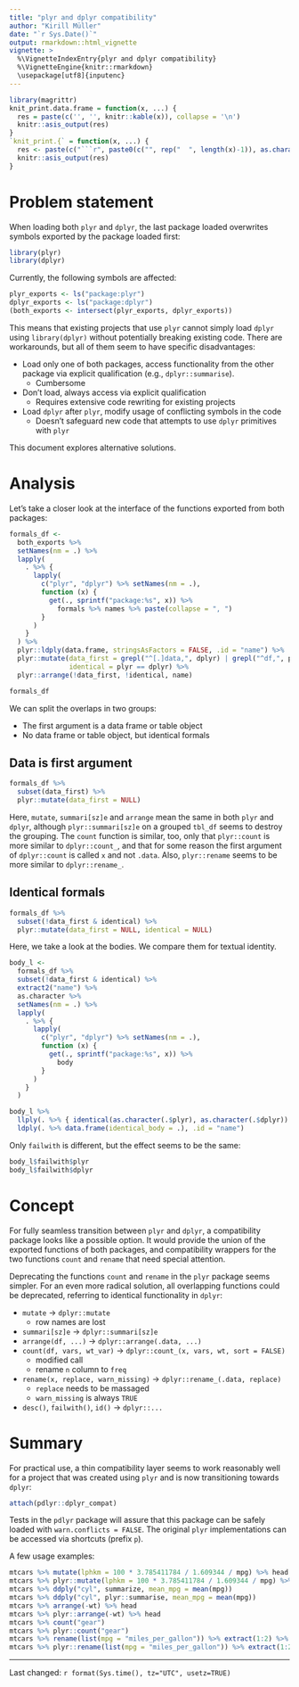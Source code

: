 ```yaml
---
title: "plyr and dplyr compatibility"
author: "Kirill Müller"
date: "`r Sys.Date()`"
output: rmarkdown::html_vignette
vignette: >
  %\VignetteIndexEntry{plyr and dplyr compatibility}
  %\VignetteEngine{knitr::rmarkdown}
  \usepackage[utf8]{inputenc}
---
```


```r
library(magrittr)
knit_print.data.frame = function(x, ...) {
  res = paste(c('', '', knitr::kable(x)), collapse = '\n')
  knitr::asis_output(res)
}
`knit_print.{` = function(x, ...) {
  res <- paste(c("```r", paste0(c("", rep("  ", length(x)-1)), as.character(x)), "}", "```", ""), collapse = '\n')
  knitr::asis_output(res)
}
```

# Problem statement

When loading both `plyr` and `dplyr`,
the last package loaded overwrites symbols exported by the
package loaded first:

```r
library(plyr)
library(dplyr)
```

Currently, the following symbols are affected:

```r
plyr_exports <- ls("package:plyr")
dplyr_exports <- ls("package:dplyr")
(both_exports <- intersect(plyr_exports, dplyr_exports))
```

This means that existing projects that use `plyr`
cannot simply load `dplyr` using `library(dplyr)`
without potentially breaking existing code.
There are workarounds, but all of them seem to have
specific disadvantages:

- Load only one of both packages, access functionality from the
  other package via explicit qualification (e.g., `dplyr::summarise`).
    - Cumbersome
- Don't load, always access via explicit qualification
    - Requires extensive code rewriting for existing projects
- Load `dplyr` after `plyr`, modify usage of conflicting symbols
  in the code
    - Doesn't safeguard new code that attempts to use `dplyr` primitives with `plyr`

This document explores alternative solutions.


# Analysis

Let's take a closer look at the interface of the functions exported from both packages:

```r
formals_df <-
  both_exports %>%
  setNames(nm = .) %>%
  lapply(
    . %>% {
      lapply(
        c("plyr", "dplyr") %>% setNames(nm = .),
        function (x) {
          get(., sprintf("package:%s", x)) %>%
            formals %>% names %>% paste(collapse = ", ")
        }
      )
    }
  ) %>%
  plyr::ldply(data.frame, stringsAsFactors = FALSE, .id = "name") %>%
  plyr::mutate(data_first = grepl("^[.]data,", dplyr) | grepl("^df,", plyr),
               identical = plyr == dplyr) %>%
  plyr::arrange(!data_first, !identical, name)

formals_df
```

We can split the overlaps in two groups:

- The first argument is a data frame or table object
- No data frame or table object, but identical formals

## Data is first argument

```r
formals_df %>%
  subset(data_first) %>%
  plyr::mutate(data_first = NULL)
```

Here, `mutate`, `summari[sz]e` and `arrange` mean the same in both `plyr` and `dplyr`,
although `plyr::summari[sz]e` on a grouped `tbl_df` seems to
destroy the grouping.
The `count` function is similar, too, only that `plyr::count`
is more similar to `dplyr::count_`, and that for some reason
the first argument of `dplyr::count` is called `x` and not `.data`.
Also, `plyr::rename` seems to be more similar to `dplyr::rename_`.

## Identical formals

```r
formals_df %>%
  subset(!data_first & identical) %>%
  plyr::mutate(data_first = NULL, identical = NULL)
```

Here, we take a look at the bodies.
We compare them for textual identity.

```r
body_l <-
  formals_df %>%
  subset(!data_first & identical) %>%
  extract2("name") %>%
  as.character %>%
  setNames(nm = .) %>%
  lapply(
    . %>% {
      lapply(
        c("plyr", "dplyr") %>% setNames(nm = .),
        function (x) {
          get(., sprintf("package:%s", x)) %>%
            body
        }
      )
    }
  )
```

```r
body_l %>%
  llply(. %>% { identical(as.character(.$plyr), as.character(.$dplyr)) } ) %>%
  ldply(. %>% data.frame(identical_body = .), .id = "name")
```

Only `failwith` is different, but the effect seems to be the same:

```r
body_l$failwith$plyr
body_l$failwith$dplyr
```


# Concept

For fully seamless transition between `plyr` and `dplyr`,
a compatibility package looks like a possible option.
It would provide the union of the exported functions of both packages,
and compatibility wrappers for the two functions
`count` and `rename`
that need special attention.

Deprecating the functions `count` and `rename` in the `plyr` package seems simpler.
For an even more radical solution,
all overlapping functions could be deprecated,
referring to identical functionality in `dplyr`:

- `mutate` -> `dplyr::mutate`
    - row names are lost
- `summari[sz]e` -> `dplyr::summari[sz]e`
- `arrange(df, ...)` -> `dplyr::arrange(.data, ...)`
- `count(df, vars, wt_var)` -> `dplyr::count_(x, vars, wt, sort = FALSE)`
    - modified call
    - rename `n` column to `freq`
- `rename(x, replace, warn_missing)` -> `dplyr::rename_(.data, replace)`
    - `replace` needs to be massaged
    - `warn_missing` is always `TRUE`
- `desc()`, `failwith()`, `id()` -> `dplyr::...`


# Summary

For practical use, a thin compatibility layer seems to work reasonably well
for a project that was created using `plyr` and is now transitioning
towards `dplyr`:

```r
attach(pdlyr::dplyr_compat)
```

Tests in the `pdlyr` package will assure that this package
can be safely loaded with `warn.conflicts = FALSE`.
The original `plyr` implementations can be accessed via shortcuts
(prefix `p`).

A few usage examples:

```r
mtcars %>% mutate(lphkm = 100 * 3.785411784 / 1.609344 / mpg) %>% head
mtcars %>% plyr::mutate(lphkm = 100 * 3.785411784 / 1.609344 / mpg) %>% head
mtcars %>% ddply("cyl", summarize, mean_mpg = mean(mpg))
mtcars %>% ddply("cyl", plyr::summarise, mean_mpg = mean(mpg))
mtcars %>% arrange(-wt) %>% head
mtcars %>% plyr::arrange(-wt) %>% head
mtcars %>% count("gear")
mtcars %>% plyr::count("gear")
mtcars %>% rename(list(mpg = "miles_per_gallon")) %>% extract(1:2) %>% head
mtcars %>% plyr::rename(list(mpg = "miles_per_gallon")) %>% extract(1:2) %>% head
```

---

Last changed: `r format(Sys.time(), tz="UTC", usetz=TRUE)`
